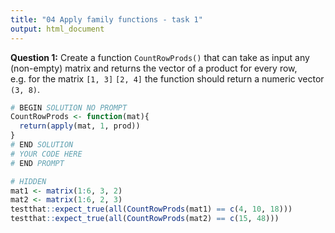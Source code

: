 ```yaml
---
title: "04 Apply family functions - task 1"
output: html_document
---
```


<!--
# ASSIGNMENT CONFIG
init_cell: false
export_cell: false
generate:
    show_stdout: true
    show_hidden: false
-->


<!--
# BEGIN QUESTION
name: q1
manual: false
points:
    - 2
-->

**Question 1:** Create a function `CountRowProds()` that can take as input any (non-empty) matrix and returns the vector of a product for every row, e.g. for the matrix
`[1, 3]`
`[2, 4]`
the function should return a numeric vector `(3, 8)`.

<!-- # BEGIN SOLUTION -->

```r
# BEGIN SOLUTION NO PROMPT
CountRowProds <- function(mat){
  return(apply(mat, 1, prod))
}
# END SOLUTION
# YOUR CODE HERE
# END PROMPT
```

<!-- # END SOLUTION -->

<!-- # BEGIN TESTS -->


```r
# HIDDEN
mat1 <- matrix(1:6, 3, 2)
mat2 <- matrix(1:6, 2, 3)
testthat::expect_true(all(CountRowProds(mat1) == c(4, 10, 18)))
testthat::expect_true(all(CountRowProds(mat2) == c(15, 48)))
```

<!-- # END TESTS -->

<!-- # END QUESTION -->
